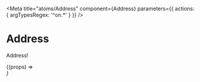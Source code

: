 


<Meta
  title="atoms/Address"
  component={Address}
  parameters={{ actions: { argTypesRegex: '^on.*' } }}
/>

# Address

Address!

<Canvas>
  <Story name="Default" args={{ address: fAddress }}>
    {(props) => <Address {...props} />}
  </Story>
</Canvas>
